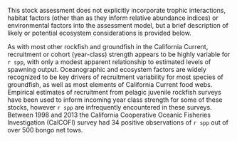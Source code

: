 This stock assessment does not explicitly incorporate trophic interactions, habitat factors
(other than as they inform relative abundance indices) or environmental factors into the assessment model, but a brief description of likely or potential ecosystem considerations is
provided below.

As with most other rockfish and groundfish in the California Current, recruitment or
cohort (year-class) strength appears to be highly variable for `r spp`, with only a modest apparent relationship to estimated levels of spawning output. Oceanographic and ecosystem factors are widely recognized to be key drivers of recruitment variability for most species of groundfish, as well as most elements of California Current food webs. Empirical estimates of recruitment from pelagic juvenile rockfish surveys have been used to inform incoming year class strength for some of these stocks, however `r spp` are infrequently encountered in these surveys. Between 1998 and 2013 the California Cooperative Oceanic Fisheries Investigation (CalCOFI) survey had 34 positive observations of `r spp` out of over 500 bongo net tows. 